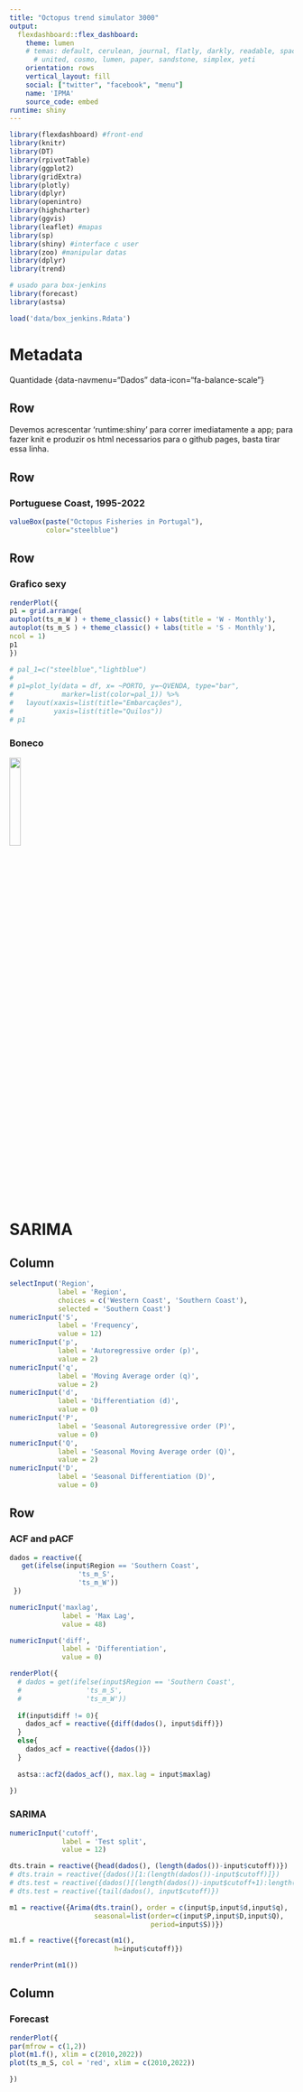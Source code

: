 ```yaml
---
title: "Octopus trend simulator 3000"
output: 
  flexdashboard::flex_dashboard:
    theme: lumen
    # temas: default, cerulean, journal, flatly, darkly, readable, spacelab, 
      # united, cosmo, lumen, paper, sandstone, simplex, yeti
    orientation: rows
    vertical_layout: fill
    social: ["twitter", "facebook", "menu"]
    name: 'IPMA'
    source_code: embed
runtime: shiny
---
```


```r
library(flexdashboard) #front-end
library(knitr)
library(DT)
library(rpivotTable)
library(ggplot2)
library(gridExtra)
library(plotly)
library(dplyr)
library(openintro)
library(highcharter)
library(ggvis)
library(leaflet) #mapas
library(sp)
library(shiny) #interface c user
library(zoo) #manipular datas
library(dplyr)
library(trend)

# usado para box-jenkins
library(forecast)
library(astsa)
```

```r
load('data/box_jenkins.Rdata')
```

Metadata {data-icon="fa-home"}
================================

Quantidade {data-navmenu="Dados" data-icon="fa-balance-scale"}

Row { data-height=20 }
--------------------------------

Devemos acrescentar 'runtime:shiny' para correr imediatamente a app; para fazer knit e produzir os html necessarios para o github pages, basta tirar essa linha.

Row 
--------------------------------

### Portuguese Coast, 1995-2022
```r
valueBox(paste("Octopus Fisheries in Portugal"),
         color="steelblue")
```

Row {data-width=325}
--------------------------------

### Grafico sexy

```r
renderPlot({
p1 = grid.arrange(
autoplot(ts_m_W ) + theme_classic() + labs(title = 'W - Monthly'),
autoplot(ts_m_S ) + theme_classic() + labs(title = 'S - Monthly'),
ncol = 1)
p1
})
```

```r

# pal_1=c("steelblue","lightblue")
# 
# p1=plot_ly(data = df, x= ~PORTO, y=~QVENDA, type="bar",
#            marker=list(color=pal_1)) %>%
#   layout(xaxis=list(title="Embarcações"), 
#          yaxis=list(title="Quilos"))
# p1
```

### Boneco
![](imgs/gc.jpg){ width=20% }

SARIMA {data-icon="fa-home"}
================================

Column {.sidebar}
-----------------------------------------------------------------------

```r
selectInput('Region',
            label = 'Region',
            choices = c('Western Coast', 'Southern Coast'),
            selected = 'Southern Coast')
numericInput('S',
            label = 'Frequency',
            value = 12)
numericInput('p',
            label = 'Autoregressive order (p)',
            value = 2)
numericInput('q',
            label = 'Moving Average order (q)',
            value = 2)
numericInput('d',
            label = 'Differentiation (d)',
            value = 0)
numericInput('P',
            label = 'Seasonal Autoregressive order (P)',
            value = 0)
numericInput('Q',
            label = 'Seasonal Moving Average order (Q)',
            value = 2)
numericInput('D',
            label = 'Seasonal Differentiation (D)',
            value = 0)
```

Row {data-width=325}
--------------------------------

### ACF and pACF

```r
dados = reactive({
   get(ifelse(input$Region == 'Southern Coast',
                 'ts_m_S',
                 'ts_m_W'))
 })

numericInput('maxlag',
             label = 'Max Lag',
             value = 48)

numericInput('diff',
             label = 'Differentiation',
             value = 0)

renderPlot({
  # dados = get(ifelse(input$Region == 'Southern Coast',
  #                'ts_m_S',
  #                'ts_m_W'))
  
  if(input$diff != 0){
    dados_acf = reactive({diff(dados(), input$diff)})
  }
  else{
    dados_acf = reactive({dados()})
  }
  
  astsa::acf2(dados_acf(), max.lag = input$maxlag)
  
})
```

### SARIMA

```r
numericInput('cutoff',
             label = 'Test split',
             value = 12)

dts.train = reactive({head(dados(), (length(dados())-input$cutoff))})
# dts.train = reactive({dados()[1:(length(dados())-input$cutoff)]})
# dts.test = reactive({dados()[(length(dados())-input$cutoff+1):length(dados())]})
# dts.test = reactive({tail(dados(), input$cutoff)})

m1 = reactive({Arima(dts.train(), order = c(input$p,input$d,input$q),
                     seasonal=list(order=c(input$P,input$D,input$Q),
                                   period=input$S))})

m1.f = reactive({forecast(m1(),
                          h=input$cutoff)})

renderPrint(m1())

```

Column {data-width=325}
--------------------------------

### Forecast

```r
renderPlot({
par(mfrow = c(1,2))
plot(m1.f(), xlim = c(2010,2022))
plot(ts_m_S, col = 'red', xlim = c(2010,2022))

})
```

